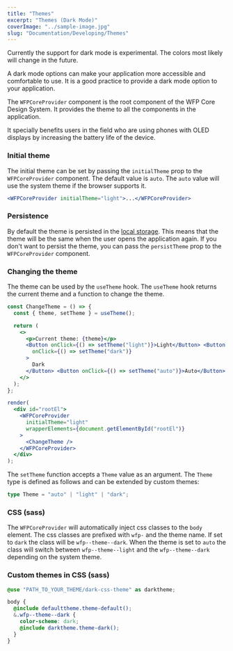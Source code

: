 ```yaml
---
title: "Themes"
excerpt: "Themes (Dark Mode)"
coverImage: "../sample-image.jpg"
slug: "Documentation/Developing/Themes"
---
```


<Callout kind="warning">

Currently the support for dark mode is experimental. The colors most likely will change in the future.

</Callout>

A dark mode options can make your application more accessible and comfortable to use. It is a good practice to provide a dark mode option to your application.

The `WFPCoreProvider` component is the root component of the WFP Core Design System. It provides the theme to all the components in the application.

It specially benefits users in the field who are using phones with OLED displays by increasing the battery life of the device.

### Initial theme

The initial theme can be set by passing the `initialTheme` prop to the `WFPCoreProvider` component. The default value is `auto`. The `auto` value will use the system theme if the browser supports it.

```jsx
<WFPCoreProvider initialTheme="light">...</WFPCoreProvider>
```

### Persistence

By default the theme is persisted in the [local storage](https://developer.mozilla.org/en-US/docs/Web/API/Window/localStorage). This means that the theme will be the same when the user opens the application again. If you don't want to persist the theme, you can pass the `persistTheme` prop to the `WFPCoreProvider` component.

### Changing the theme

The theme can be used by the `useTheme` hook. The `useTheme` hook returns the current theme and a function to change the theme.

```jsx live noInline
const ChangeTheme = () => {
  const { theme, setTheme } = useTheme();

  return (
    <>
      <p>Current theme: {theme}</p>
      <Button onClick={() => setTheme("light")}>Light</Button> <Button
        onClick={() => setTheme("dark")}
      >
        Dark
      </Button> <Button onClick={() => setTheme("auto")}>Auto</Button>
    </>
  );
};

render(
  <div id="rootEl">
    <WFPCoreProvider
      initialTheme="light"
      wrapperElements={document.getElementById("rootEl")}
    >
      <ChangeTheme />
    </WFPCoreProvider>
  </div>
);
```

The `setTheme` function accepts a `Theme` value as an argument. The `Theme` type is defined as follows and can be extended by custom themes:

```ts
type Theme = "auto" | "light" | "dark";
```

### CSS (sass)

The `WFPCoreProvider` will automatically inject css classes to the `body` element. The css classes are prefixed with `wfp-` and the theme name. If set to `dark` the class will be `wfp--theme--dark`. When the theme is set to `auto` the class will switch between `wfp--theme--light` and the `wfp--theme--dark` depending on the system theme.

### Custom themes in CSS (sass)

```scss
@use "PATH_TO_YOUR_THEME/dark-css-theme" as darktheme;

body {
  @include defaulttheme.theme-default();
  &.wfp--theme--dark {
    color-scheme: dark;
    @include darktheme.theme-dark();
  }
}
```
